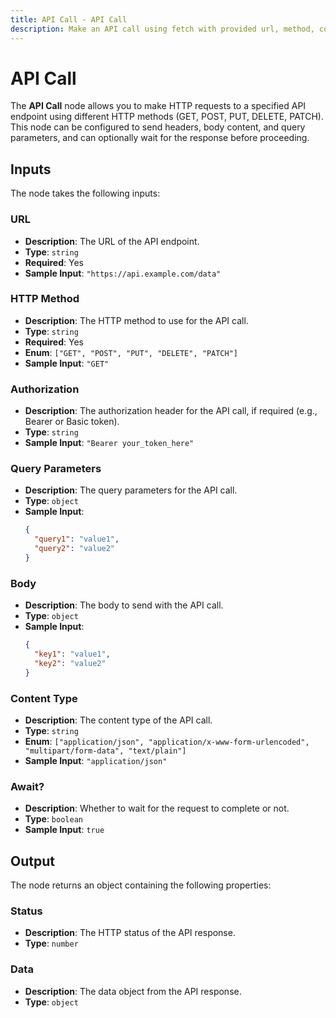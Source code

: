 ```yaml
---
title: API Call - API Call
description: Make an API call using fetch with provided url, method, contentType, authorization, and body
---
```



# API Call
The **API Call** node allows you to make HTTP requests to a specified API endpoint using different HTTP methods (GET, POST, PUT, DELETE, PATCH). This node can be configured to send headers, body content, and query parameters, and can optionally wait for the response before proceeding.

## Inputs
The node takes the following inputs:

### URL
- **Description**: The URL of the API endpoint.
- **Type**: `string`
- **Required**: Yes
- **Sample Input**: `"https://api.example.com/data"`

### HTTP Method
- **Description**: The HTTP method to use for the API call.
- **Type**: `string`
- **Required**: Yes
- **Enum**: `["GET", "POST", "PUT", "DELETE", "PATCH"]`
- **Sample Input**: `"GET"`

### Authorization
- **Description**: The authorization header for the API call, if required (e.g., Bearer or Basic token).
- **Type**: `string`
- **Sample Input**: `"Bearer your_token_here"`

### Query Parameters
- **Description**: The query parameters for the API call.
- **Type**: `object`
- **Sample Input**:
    ```json
    {
      "query1": "value1",
      "query2": "value2"
    }
    ```

### Body
- **Description**: The body to send with the API call.
- **Type**: `object`
- **Sample Input**:
    ```json
    {
      "key1": "value1",
      "key2": "value2"
    }
    ```

### Content Type
- **Description**: The content type of the API call.
- **Type**: `string`
- **Enum**: `["application/json", "application/x-www-form-urlencoded", "multipart/form-data", "text/plain"]`
- **Sample Input**: `"application/json"`

### Await?
- **Description**: Whether to wait for the request to complete or not.
- **Type**: `boolean`
- **Sample Input**: `true`

## Output
The node returns an object containing the following properties:

### Status
- **Description**: The HTTP status of the API response.
- **Type**: `number`

### Data
- **Description**: The data object from the API response.
- **Type**: `object`